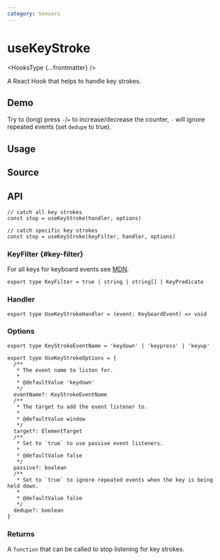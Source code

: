 ```yaml
---
category: Sensors
---
```


# useKeyStroke


<HooksType {...frontmatter} />

A React Hook that helps to handle key strokes.

## Demo

Try to (long) press `-`/`=` to increase/decrease the counter, `-` will ignore repeated events (set `dedupe` to true).


<App />

## Usage



## Source


<Source />

## API

```tsx
// catch all key strokes
const stop = useKeyStroke(handler, options)

// catch specific key strokes
const stop = useKeyStroke(keyFilter, handler, options)
```

### KeyFilter \{#key-filter}

For all keys for keyboard events see [MDN](https://developer.mozilla.org/en-US/docs/Web/API/UI_Events/Keyboard_event_key_values).

```tsx
export type KeyFilter = true | string | string[] | KeyPredicate
```

### Handler

```tsx
export type UseKeyStrokeHandler = (event: KeyboardEvent) => void
```

### Options


<Tip type="target" />

```tsx
export type KeyStrokeEventName = 'keydown' | 'keypress' | 'keyup'

export type UseKeyStrokeOptions = {
  /**
   * The event name to listen for.
   *
   * @defaultValue 'keydown'
   */
  eventName?: KeyStrokeEventName
  /**
   * The target to add the event listener to.
   *
   * @defaultValue window
   */
  target?: ElementTarget
  /**
   * Set to `true` to use passive event listeners.
   *
   * @defaultValue false
   */
  passive?: boolean
  /**
   * Set to `true` to ignore repeated events when the key is being held down.
   *
   * @defaultValue false
   */
  dedupe?: boolean
}
```

### Returns

A `function` that can be called to stop listening for key strokes.
